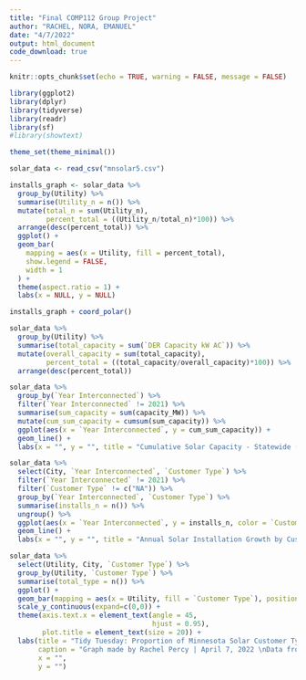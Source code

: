 ```yaml
---
title: "Final COMP112 Group Project"
author: "RACHEL, NORA, EMANUEL"
date: "4/7/2022"
output: html_document
code_download: true
---
```


```r
knitr::opts_chunk$set(echo = TRUE, warning = FALSE, message = FALSE)
```

```r
library(ggplot2)
library(dplyr)
library(tidyverse)
library(readr)
library(sf) 
#library(showtext)

theme_set(theme_minimal())
```
 

```r
solar_data <- read_csv("mnsolar5.csv")
```


```r
installs_graph <- solar_data %>% 
  group_by(Utility) %>% 
  summarise(Utility_n = n()) %>%
  mutate(total_n = sum(Utility_n),
         percent_total = ((Utility_n/total_n)*100)) %>% 
  arrange(desc(percent_total)) %>% 
  ggplot() +
  geom_bar(
    mapping = aes(x = Utility, fill = percent_total),
    show.legend = FALSE,
    width = 1
  ) +
  theme(aspect.ratio = 1) +
  labs(x = NULL, y = NULL)

installs_graph + coord_polar()
```

```r
solar_data %>% 
  group_by(Utility) %>% 
  summarise(total_capacity = sum(`DER Capacity kW AC`)) %>% 
  mutate(overall_capacity = sum(total_capacity),
         percent_total = ((total_capacity/overall_capacity)*100)) %>% 
  arrange(desc(percent_total))
```


```r
solar_data %>% 
  group_by(`Year Interconnected`) %>% 
  filter(`Year Interconnected` != 2021) %>% 
  summarise(sum_capacity = sum(capacity_MW)) %>% 
  mutate(cum_sum_capacity = cumsum(sum_capacity)) %>% 
  ggplot(aes(x = `Year Interconnected`, y = cum_sum_capacity)) +
  geom_line() +
  labs(x = "", y = "", title = "Cumulative Solar Capacity - Statewide (MW)")
```


```r
solar_data %>%
  select(City, `Year Interconnected`, `Customer Type`) %>% 
  filter(`Year Interconnected` != 2021) %>% 
  filter(`Customer Type` != c("NA")) %>% 
  group_by(`Year Interconnected`, `Customer Type`) %>%
  summarise(installs_n = n()) %>% 
  ungroup() %>% 
  ggplot(aes(x = `Year Interconnected`, y = installs_n, color = `Customer Type`)) +
  geom_line() +
  labs(x = "", y = "", title = "Annual Solar Installation Growth by Customer Type - Statewide") 
```



```r
solar_data %>% 
  select(Utility, City, `Customer Type`) %>% 
  group_by(Utility, `Customer Type`) %>%
  summarise(total_type = n()) %>% 
  ggplot() + 
  geom_bar(mapping = aes(x = Utility, fill = `Customer Type`), position = "fill") +
  scale_y_continuous(expand=c(0,0)) +
  theme(axis.text.x = element_text(angle = 45,
                                   hjust = 0.95),
        plot.title = element_text(size = 20)) +
  labs(title = "Tidy Tuesday: Proportion of Minnesota Solar Customer Types by Utilities",
       caption = "Graph made by Rachel Percy | April 7, 2022 \nData from Public Utilities Commission",
       x = "",
       y = "")
```


